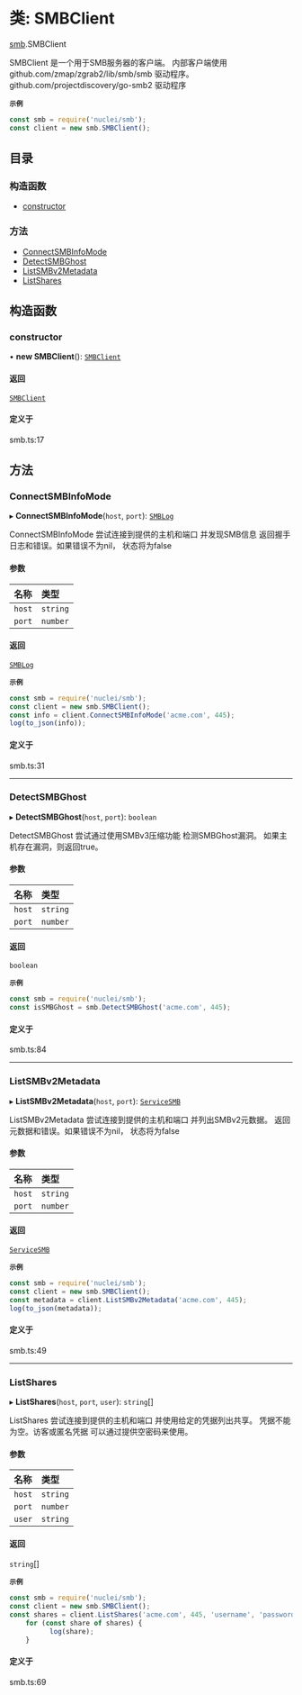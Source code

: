 # 类: SMBClient

[smb](/templates/protocols/javascript/modules/smb).SMBClient

SMBClient 是一个用于SMB服务器的客户端。
内部客户端使用 github.com/zmap/zgrab2/lib/smb/smb 驱动程序。
github.com/projectdiscovery/go-smb2 驱动程序

**`示例`**

```javascript
const smb = require('nuclei/smb');
const client = new smb.SMBClient();
```

## 目录

### 构造函数

- [constructor](/templates/protocols/javascript/modules/smb.SMBClient#constructor)

### 方法

- [ConnectSMBInfoMode](/templates/protocols/javascript/modules/smb.SMBClient#connectsmbinfomode)
- [DetectSMBGhost](/templates/protocols/javascript/modules/smb.SMBClient#detectsmbghost)
- [ListSMBv2Metadata](/templates/protocols/javascript/modules/smb.SMBClient#listsmbv2metadata)
- [ListShares](/templates/protocols/javascript/modules/smb.SMBClient#listshares)

## 构造函数

### constructor

• **new SMBClient**(): [`SMBClient`](/templates/protocols/javascript/modules/smb.SMBClient)

#### 返回

[`SMBClient`](/templates/protocols/javascript/modules/smb.SMBClient)

#### 定义于

smb.ts:17

## 方法

### ConnectSMBInfoMode

▸ **ConnectSMBInfoMode**(`host`, `port`): [`SMBLog`](/templates/protocols/javascript/modules/smb.SMBLog)

ConnectSMBInfoMode 尝试连接到提供的主机和端口
并发现SMB信息
返回握手日志和错误。如果错误不为nil，
状态将为false

#### 参数

| 名称 | 类型 |
| :------ | :------ |
| `host` | `string` |
| `port` | `number` |

#### 返回

[`SMBLog`](/templates/protocols/javascript/modules/smb.SMBLog)

**`示例`**

```javascript
const smb = require('nuclei/smb');
const client = new smb.SMBClient();
const info = client.ConnectSMBInfoMode('acme.com', 445);
log(to_json(info));
```

#### 定义于

smb.ts:31

___

### DetectSMBGhost

▸ **DetectSMBGhost**(`host`, `port`): `boolean`

DetectSMBGhost 尝试通过使用SMBv3压缩功能
检测SMBGhost漏洞。
如果主机存在漏洞，则返回true。

#### 参数

| 名称 | 类型 |
| :------ | :------ |
| `host` | `string` |
| `port` | `number` |

#### 返回

`boolean`

**`示例`**

```javascript
const smb = require('nuclei/smb');
const isSMBGhost = smb.DetectSMBGhost('acme.com', 445);
```

#### 定义于

smb.ts:84

___

### ListSMBv2Metadata

▸ **ListSMBv2Metadata**(`host`, `port`): [`ServiceSMB`](/templates/protocols/javascript/modules/smb.ServiceSMB)

ListSMBv2Metadata 尝试连接到提供的主机和端口
并列出SMBv2元数据。
返回元数据和错误。如果错误不为nil，
状态将为false

#### 参数

| 名称 | 类型 |
| :------ | :------ |
| `host` | `string` |
| `port` | `number` |

#### 返回

[`ServiceSMB`](/templates/protocols/javascript/modules/smb.ServiceSMB)

**`示例`**

```javascript
const smb = require('nuclei/smb');
const client = new smb.SMBClient();
const metadata = client.ListSMBv2Metadata('acme.com', 445);
log(to_json(metadata));
```

#### 定义于

smb.ts:49

___

### ListShares

▸ **ListShares**(`host`, `port`, `user`): `string`[]

ListShares 尝试连接到提供的主机和端口
并使用给定的凭据列出共享。
凭据不能为空。访客或匿名凭据
可以通过提供空密码来使用。

#### 参数

| 名称 | 类型 |
| :------ | :------ |
| `host` | `string` |
| `port` | `number` |
| `user` | `string` |

#### 返回

`string`[]

**`示例`**

```javascript
const smb = require('nuclei/smb');
const client = new smb.SMBClient();
const shares = client.ListShares('acme.com', 445, 'username', 'password');
	for (const share of shares) {
		  log(share);
	}
```

#### 定义于

smb.ts:69
